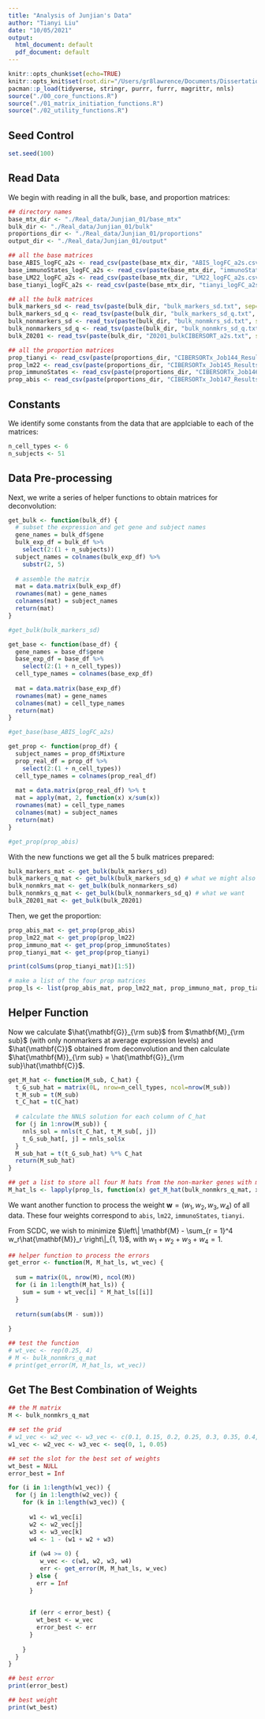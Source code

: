 ```yaml
---
title: "Analysis of Junjian's Data"
author: "Tianyi Liu"
date: "10/05/2021"
output:
  html_document: default
  pdf_document: default
---
```


```r
knitr::opts_chunk$set(echo=TRUE)
knitr::opts_knit$set(root.dir="/Users/gr8lawrence/Documents/Dissertation/conv_opt_code/cleaned_algorithm/PFSM/R")
pacman::p_load(tidyverse, stringr, purrr, furrr, magrittr, nnls)
source("./00_core_functions.R")
source("./01_matrix_initiation_functions.R")
source("./02_utility_functions.R")
```

## Seed Control
```r
set.seed(100)
```

## Read Data
We begin with reading in all the bulk, base, and proportion matrices:
```r
## directory names 
base_mtx_dir <- "./Real_data/Junjian_01/base_mtx"
bulk_dir <- "./Real_data/Junjian_01/bulk"
proportions_dir <- "./Real_data/Junjian_01/proportions"
output_dir <- "./Real_data/Junjian_01/output"

## all the base matrices
base_ABIS_logFC_a2s <- read_csv(paste(base_mtx_dir, "ABIS_logFC_a2s.csv", sep="/")) %>% rename(gene=X1)
base_immunoStates_logFC_a2s <- read_csv(paste(base_mtx_dir, "immunoStates_logFC_a2s.csv", sep="/")) %>% rename(gene=X1)
base_LM22_logFC_a2s <- read_csv(paste(base_mtx_dir, "LM22_logFC_a2s.csv", sep="/")) %>% rename(gene=X1)
base_tianyi_logFC_a2s <- read_csv(paste(base_mtx_dir, "tianyi_logFC_a2s.csv", sep="/")) %>% rename(gene=X1)

## all the bulk matrices
bulk_markers_sd <- read_tsv(paste(bulk_dir, "bulk_markers_sd.txt", sep="/")) %>% rename(gene = GeneSymbol)
bulk_markers_sd_q <- read_tsv(paste(bulk_dir, "bulk_markers_sd_q.txt", sep="/")) %>% rename(gene = GeneSymbol) 
bulk_nonmarkers_sd <- read_tsv(paste(bulk_dir, "bulk_nonmkrs_sd.txt", sep="/")) %>% rename(gene = GeneSymbol)
bulk_nonmarkers_sd_q <- read_tsv(paste(bulk_dir, "bulk_nonmkrs_sd_q.txt", sep="/")) %>% rename(gene = GeneSymbol)
bulk_Z0201 <- read_tsv(paste(bulk_dir, "Z0201_bulkCIBERSORT_a2s.txt", sep="/")) %>% rename(gene = GeneSymbol)

## all the proportion matrices
prop_tianyi <- read_csv(paste(proportions_dir, "CIBERSORTx_Job144_Results_tianyi.csv", sep="/")) 
prop_lm22 <- read_csv(paste(proportions_dir, "CIBERSORTx_Job145_Results_lm22.csv", sep="/"))
prop_immunoStates <- read_csv(paste(proportions_dir, "CIBERSORTx_Job146_Results_immuno.csv", sep="/"))
prop_abis <- read_csv(paste(proportions_dir, "CIBERSORTx_Job147_Results_abis.csv", sep="/"))
```

## Constants
We identify some constants from the data that are applciable to each of the matrices:
```r
n_cell_types <- 6
n_subjects <- 51
```

## Data Pre-processing
Next, we write a series of helper functions to obtain matrices for deconvolution:
```r
get_bulk <- function(bulk_df) {
  # subset the expression and get gene and subject names
  gene_names = bulk_df$gene
  bulk_exp_df = bulk_df %>% 
    select(2:(1 + n_subjects)) 
  subject_names = colnames(bulk_exp_df) %>% 
    substr(2, 5)
  
  # assemble the matrix
  mat = data.matrix(bulk_exp_df)
  rownames(mat) = gene_names
  colnames(mat) = subject_names
  return(mat)
}

#get_bulk(bulk_markers_sd)

get_base <- function(base_df) {
  gene_names = base_df$gene
  base_exp_df = base_df %>% 
    select(2:(1 + n_cell_types))
  cell_type_names = colnames(base_exp_df)
  
  mat = data.matrix(base_exp_df)
  rownames(mat) = gene_names
  colnames(mat) = cell_type_names
  return(mat)
}

#get_base(base_ABIS_logFC_a2s)

get_prop <- function(prop_df) {
  subject_names = prop_df$Mixture
  prop_real_df = prop_df %>% 
    select(2:(1 + n_cell_types))
  cell_type_names = colnames(prop_real_df)
  
  mat = data.matrix(prop_real_df) %>% t
  mat = apply(mat, 2, function(x) x/sum(x))
  rownames(mat) = cell_type_names
  colnames(mat) = subject_names
  return(mat)
}

#get_prop(prop_abis)
```

With the new functions we get all the 5 bulk matrices prepared:
```r
bulk_markers_mat <- get_bulk(bulk_markers_sd)
bulk_markers_q_mat <- get_bulk(bulk_markers_sd_q) # what we might also want
bulk_nonmkrs_mat <- get_bulk(bulk_nonmarkers_sd)
bulk_nonmkrs_q_mat <- get_bulk(bulk_nonmarkers_sd_q) # what we want
bulk_Z0201_mat <- get_bulk(bulk_Z0201)
```

Then, we get the proportion:
```r
prop_abis_mat <- get_prop(prop_abis)
prop_lm22_mat <- get_prop(prop_lm22)
prop_immuno_mat <- get_prop(prop_immunoStates)
prop_tianyi_mat <- get_prop(prop_tianyi)

print(colSums(prop_tianyi_mat)[1:5])

# make a list of the four prop matrices
prop_ls <- list(prop_abis_mat, prop_lm22_mat, prop_immuno_mat, prop_tianyi_mat)
```

## Helper Function
Now we calculate $\hat{\mathbf{G}}_{\rm sub}$ from $\mathbf{M}_{\rm sub}$ (with only nonmarkers at average expression levels) and $\hat{\mathbf{C}}$ obtained from deconvolution and then calculate $\hat{\mathbf{M}}_{\rm sub} = \hat{\mathbf{G}}_{\rm sub}\hat{\mathbf{C}}$.

```r
get_M_hat <- function(M_sub, C_hat) {
  t_G_sub_hat = matrix(0L, nrow=n_cell_types, ncol=nrow(M_sub)) 
  t_M_sub = t(M_sub)
  t_C_hat = t(C_hat)
  
  # calculate the NNLS solution for each column of C_hat
  for (j in 1:nrow(M_sub)) {
    nnls_sol = nnls(t_C_hat, t_M_sub[, j])
    t_G_sub_hat[, j] = nnls_sol$x
  }
  M_sub_hat = t(t_G_sub_hat) %*% C_hat 
  return(M_sub_hat)
}
```

```r
## get a list to store all four M hats from the non-marker genes with middle expression
M_hat_ls <- lapply(prop_ls, function(x) get_M_hat(bulk_nonmkrs_q_mat, x))
```

We want another function to process the weight $\mathbf{w} = (w_1, w_2, w_3, w_4)$ of all data. These four weights correspond to `abis`, `lm22`, `immunoStates`, `tianyi`. 

From SCDC, we wish to minimize $\left\| \mathbf{M} - \sum_{r = 1}^4 w_r\hat{\mathbf{M}}_r \right\|_{1, 1}$, with $w_1 + w_2 + w_3 + w_4 = 1$.

```r
## helper function to process the errors
get_error <- function(M, M_hat_ls, wt_vec) {
  
  sum = matrix(0L, nrow(M), ncol(M))
  for (i in 1:length(M_hat_ls)) {
    sum = sum + wt_vec[i] * M_hat_ls[[i]]
  }
  
  return(sum(abs(M - sum)))
  
}

## test the function
# wt_vec <- rep(0.25, 4)
# M <- bulk_nonmkrs_q_mat
# print(get_error(M, M_hat_ls, wt_vec))
```


## Get The Best Combination of Weights
```r
## the M matrix
M <- bulk_nonmkrs_q_mat

## set the grid
# w1_vec <- w2_vec <- w3_vec <- c(0.1, 0.15, 0.2, 0.25, 0.3, 0.35, 0.4, 0.45, 0.5)
w1_vec <- w2_vec <- w3_vec <- seq(0, 1, 0.05)

## set the slot for the best set of weights
wt_best = NULL
error_best = Inf

for (i in 1:length(w1_vec)) {
  for (j in 1:length(w2_vec)) {
    for (k in 1:length(w3_vec)) {
      
      w1 <- w1_vec[i]
      w2 <- w2_vec[j]
      w3 <- w3_vec[k]
      w4 <- 1 - (w1 + w2 + w3)
      
      if (w4 >= 0) {
         w_vec <- c(w1, w2, w3, w4)
         err <- get_error(M, M_hat_ls, w_vec)
      } else {
        err = Inf
      }
     
      
      if (err < error_best) {
        wt_best <- w_vec
        error_best <- err
      }
      
    }
  }
}

## best error
print(error_best)

## best weight
print(wt_best)
```



